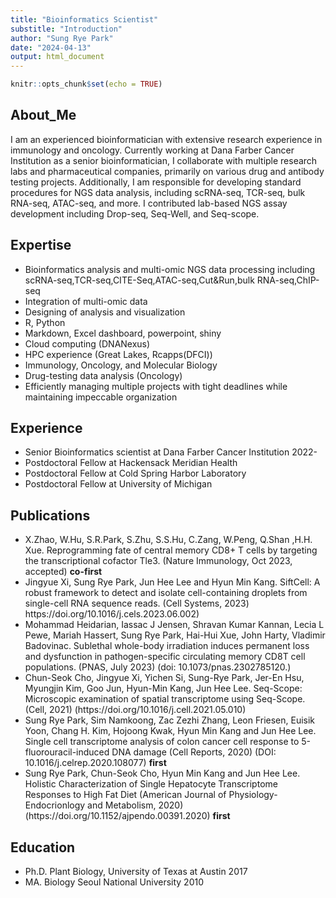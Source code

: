 ```yaml
---
title: "Bioinformatics Scientist"
substitle: "Introduction"
author: "Sung Rye Park"
date: "2024-04-13"
output: html_document
---
```


```r
knitr::opts_chunk$set(echo = TRUE)
```

## About_Me
I am an experienced bioinformatician with extensive research experience in immunology and oncology. Currently working at Dana Farber Cancer Institution as a senior bioinformatician, I collaborate with multiple research labs and pharmaceutical companies, primarily on various drug and antibody testing projects. Additionally, I am responsible for developing standard procedures for NGS data analysis, including scRNA-seq, TCR-seq, bulk RNA-seq, ATAC-seq, and more. I contributed lab-based NGS assay development including Drop-seq, Seq-Well, and Seq-scope.     

## Expertise
* Bioinformatics analysis and multi-omic NGS data processing including scRNA-seq,TCR-seq,CITE-Seq,ATAC-seq,Cut&Run,bulk RNA-seq,ChIP-seq
* Integration of multi-omic data 
* Designing of analysis and visualization 
* R, Python
* Markdown, Excel dashboard, powerpoint, shiny
* Cloud computing (DNANexus)
* HPC experience (Great Lakes, Rcapps(DFCI))
* Immunology, Oncology, and Molecular Biology
* Drug-testing data analysis (Oncology)
* Efficiently managing multiple projects with tight deadlines while maintaining impeccable organization

## Experience
* Senior Bioinformatics scientist at Dana Farber Cancer Institution 2022-
* Postdoctoral Fellow at Hackensack Meridian Health 
* Postdoctoral Fellow at Cold Spring Harbor Laboratory 
* Postdoctoral Fellow at University of Michigan

## Publications 
* X.Zhao, W.Hu, S.R.Park, S.Zhu, S.S.Hu, C.Zang, W.Peng, Q.Shan ,H.H. Xue. Reprogramming fate of central memory CD8+ T cells by targeting the transcriptional cofactor Tle3. (Nature Immunology, Oct 2023, accepted) **co-first**
* Jingyue Xi, Sung Rye Park, Jun Hee Lee and Hyun Min Kang. SiftCell: A robust framework to detect and isolate cell-containing droplets from single-cell RNA sequence reads. (Cell Systems, 2023) https://doi.org/10.1016/j.cels.2023.06.002)
* Mohammad Heidarian, Iassac J Jensen, Shravan Kumar Kannan, Lecia L Pewe, Mariah Hassert, Sung Rye Park, Hai-Hui Xue, John Harty, Vladimir Badovinac. Sublethal whole-body irradiation induces permanent loss and dysfunction in pathogen-specific circulating memory CD8T cell populations. (PNAS, July 2023) (doi: 10.1073/pnas.2302785120.)
* Chun-Seok Cho, Jingyue Xi, Yichen Si, Sung-Rye Park, Jer-En Hsu, Myungjin Kim, Goo Jun, Hyun-Min Kang, Jun Hee Lee. Seq-Scope: Microscopic examination of spatial transcriptome using Seq-Scope. (Cell, 2021) (https://doi.org/10.1016/j.cell.2021.05.010)
* Sung Rye Park, Sim Namkoong, Zac Zezhi Zhang, Leon Friesen, Euisik Yoon, Chang H. Kim, Hojoong Kwak, Hyun Min Kang and Jun Hee Lee. Single cell transcriptome analysis of colon cancer cell response to 5-fluorouracil-induced DNA damage (Cell Reports, 2020) (DOI: 10.1016/j.celrep.2020.108077)
**first**
* Sung Rye Park, Chun-Seok Cho, Hyun Min Kang and Jun Hee Lee. Holistic Characterization of Single Hepatocyte Transcriptome Responses to High Fat Diet (American Journal of Physiology-Endocrionlogy and Metabolism, 2020) (https://doi.org/10.1152/ajpendo.00391.2020)
**first**


## Education
* Ph.D. Plant Biology, University of Texas at Austin 2017
* MA. Biology Seoul National University 2010   

<br><br>